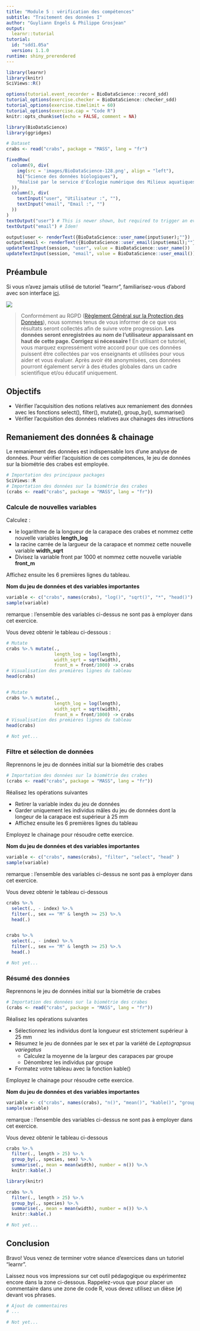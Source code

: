 ```yaml
---
title: "Module 5 : vérification des compétences"
subtitle: "Traitement des données I"
author: "Guyliann Engels & Philippe Grosjean"
output:
  learnr::tutorial
tutorial:
  id: "sdd1.05a"
  version: 1.1.0
runtime: shiny_prerendered
---
```


```r
library(learnr)
library(knitr)
SciViews::R()

options(tutorial.event_recorder = BioDataScience::record_sdd)
tutorial_options(exercise.checker = BioDataScience::checker_sdd)
tutorial_options(exercise.timelimit = 60)
tutorial_options(exercise.cap = "Code R")
knitr::opts_chunk$set(echo = FALSE, comment = NA)

library(BioDataScience)
library(ggridges)

# Dataset
crabs <- read("crabs", package = "MASS", lang = "fr")
```

```r
fixedRow(
  column(9, div(
    img(src = 'images/BioDataScience-128.png', align = "left"),
    h1("Science des données biologiques"),
    "Réalisé par le service d'Écologie numérique des Milieux aquatiques, Université de Mons (Belgique)"
  )),
  column(3, div(
    textInput("user", "Utilisateur :", ""),
    textInput("email", "Email :", "")
  ))
)
textOutput("user") # This is newer shown, but required to trigger an event!
textOutput("email") # Idem!
```

```r
output$user <- renderText({BioDataScience::user_name(input$user);""})
output$email <- renderText({BioDataScience::user_email(input$email);""})
updateTextInput(session, "user", value = BioDataScience::user_name())
updateTextInput(session, "email", value = BioDataScience::user_email())
```


## Préambule

Si vous n'avez jamais utilisé de tutoriel "learnr", familiarisez-vous d'abord avec son interface [ici](http://biodatascience-course.sciviews.org/sdd-umons/learnr.html).

![](images/attention.jpg)

> Conformément au RGPD ([Règlement Général sur la Protection des Données](https://ec.europa.eu/info/law/law-topic/data-protection/reform/rules-business-and-organisations/principles-gdpr_fr)), nous sommes tenus de vous informer de ce que vos résultats seront collectés afin de suivre votre progression. **Les données seront enregistrées au nom de l'utilisateur apparaissant en haut de cette page. Corrigez si nécessaire !** En utilisant ce tutoriel, vous marquez expressément votre accord pour que ces données puissent être collectées par vos enseignants et utilisées pour vous aider et vous évaluer. Après avoir été anonymisées, ces données pourront également servir à des études globales dans un cadre scientifique et/ou éducatif uniquement.


## Objectifs

- Vérifier l'acquisition des notions relatives aux remaniement des données avec les fonctions select(), filter(), mutate(), group_by(), summarise()
- Vérifier l'acquisition des données relatives aux chainages des intructions


## Remaniement des données & chainage 

Le remaniement des données est indispensable lors d'une analyse de données. Pour vérifier l'acquisition de ces compétences, le jeu de données sur la biométrie des crabes est employée.

```r
# Importation des principaux packages 
SciViews::R
# Importation des données sur la biométrie des crabes
(crabs <- read("crabs", package = "MASS", lang = "fr"))
```

### Calcule de nouvelles variables

Calculez : 

- le logarithme de la longueur de la carapace des crabes et nommez cette nouvelle variables **length_log**
- la racine carrée de la largueur de la carapace et nommez cette nouvelle variable **width_sqrt**
- Divisez la variable front par 1000 et nommez cette nouvelle variable **front_m**

Affichez ensuite les 6 premières lignes du tableau.

**Nom du jeu de données et des variables importantes** 

```r
variable <- c("crabs", names(crabs), "log()", "sqrt()", "*", "head()")
sample(variable)
```

remarque : l'ensemble des variables ci-dessus ne sont pas à employer dans cet exercice.

Vous devez obtenir le tableau ci-dessous : 

```r
# Mutate
crabs %>.% mutate(., 
                  length_log = log(length),
                  width_sqrt = sqrt(width),
                  front_m = front/1000) -> crabs
# Visualisation des premières lignes du tableau 
head(crabs)
```

```r

```

```r
# Mutate
crabs %>.% mutate(., 
                  length_log = log(length),
                  width_sqrt = sqrt(width),
                  front_m = front/1000) -> crabs
# Visualisation des premières lignes du tableau 
head(crabs)
```

```r
# Not yet...
```

### Filtre et sélection de données

Reprennons le jeu de données initial sur la biométrie des crabes

```r
# Importation des données sur la biométrie des crabes
(crabs <- read("crabs", package = "MASS", lang = "fr"))
```

Réalisez les opérations suivantes

- Retirer la variable index du jeu de données
- Garder uniquement les individus mâles du jeu de données dont la longeur de la carapace est supérieur à 25 mm
- Affichez ensuite les 6 premières lignes du tableau

Employez le chainage pour résoudre cette exercice.

**Nom du jeu de données et des variables importantes** 

```r
variable <- c("crabs", names(crabs), "filter", "select", "head" )
sample(variable)
```

remarque : l'ensemble des variables ci-dessus ne sont pas à employer dans cet exercice.

Vous devez obtenir le tableau ci-dessous

```r
crabs %>.%
  select(., - index) %>.%
  filter(., sex == "M" & length >= 25) %>.%
  head(.)
```


```r

```

```r
crabs %>.%
  select(., - index) %>.%
  filter(., sex == "M" & length >= 25) %>.%
  head(.)
```

```r
# Not yet...
```

### Résumé des données

Reprennons le jeu de données initial sur la biométrie de crabes

```r
# Importation des données sur la biométrie des crabes
(crabs <- read("crabs", package = "MASS", lang = "fr"))
```

Réalisez les opérations suivantes

- Sélectionnez les individus dont la longueur est strictement supérieur à 25 mm
- Résumez le jeu de données par le sex et par la variété de *Leptograpsus variegatus*
    + Calculez la moyenne de la largeur des carapaces par groupe
    + Dénombrez les individus par groupe
- Formatez votre tableau avec la fonction kable()

Employez le chainage pour résoudre cette exercice.

**Nom du jeu de données et des variables importantes** 

```r
variable <- c("crabs", names(crabs), "n()", "mean()", "kable()", "group_by()", "filter()" )
sample(variable)
```

remarque : l'ensemble des variables ci-dessus ne sont pas à employer dans cet exercice.

Vous devez obtenir le tableau ci-dessous

```r
crabs %>.%
  filter(., length > 25) %>.%
  group_by(., species, sex) %>.%
  summarise(., mean = mean(width), number = n()) %>.%
  knitr::kable(.)
```

```r
library(knitr)

```

```r
crabs %>.%
  filter(., length > 25) %>.%
  group_by(., species) %>.%
  summarise(., mean = mean(width), number = n()) %>.%
  knitr::kable(.)
```

```r
# Not yet...
```

## Conclusion

Bravo! Vous venez de terminer votre séance d'exercices dans un tutoriel "learnr". 

Laissez nous vos impressions sur cet outil pédagogique ou expérimentez encore dans la zone ci-dessous. Rappelez-vous que pour placer un commentaire dans une zone de code R, vous devez utilisez un dièse (`#`) devant vos phrases.

```r
# Ajout de commentaires 
# ...
```

```r
# Not yet...
```

